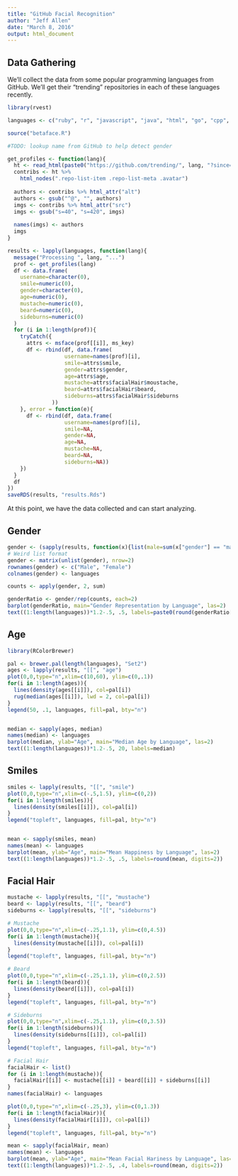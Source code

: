 ```yaml
---
title: "GitHub Facial Recognition"
author: "Jeff Allen"
date: "March 8, 2016"
output: html_document
---
```


## Data Gathering

We'll collect the data from some popular programming languages from GitHub. We'll get their "trending" repositories in each of these languages recently.

```r
library(rvest)

languages <- c("ruby", "r", "javascript", "java", "html", "go", "cpp", "c", "python", "php", "perl", "swift", "csharp")

source("betaface.R")

#TODO: lookup name from GitHub to help detect gender

get_profiles <- function(lang){
  ht <- read_html(paste0("https://github.com/trending/", lang, "?since=monthly"))
  contribs <- ht %>% 
    html_nodes(".repo-list-item .repo-list-meta .avatar")
  
  authors <- contribs %>% html_attr("alt")  
  authors <- gsub("^@", "", authors)
  imgs <- contribs %>% html_attr("src")
  imgs <- gsub("s=40", "s=420", imgs)
  
  names(imgs) <- authors
  imgs
}

results <- lapply(languages, function(lang){
  message("Processing ", lang, "...")
  prof <- get_profiles(lang)
  df <- data.frame(
    username=character(0), 
    smile=numeric(0),
    gender=character(0),
    age=numeric(0),
    mustache=numeric(0),
    beard=numeric(0),
    sideburns=numeric(0)
  )
  for (i in 1:length(prof)){
    tryCatch({
      attrs <- msface(prof[[i]], ms_key)
      df <- rbind(df, data.frame(
                  username=names(prof)[i],
                  smile=attrs$smile,
                  gender=attrs$gender,
                  age=attrs$age,
                  mustache=attrs$facialHair$moustache,
                  beard=attrs$facialHair$beard,
                  sideburns=attrs$facialHair$sideburns
              ))
    }, error = function(e){
      df <- rbind(df, data.frame(
                  username=names(prof)[i],
                  smile=NA,
                  gender=NA,
                  age=NA,
                  mustache=NA,
                  beard=NA,
                  sideburns=NA))
    })
  }
  df
})
saveRDS(results, "results.Rds")
```

At this point, we have the data collected and can start analyzing.

## Gender

```r
gender <- (sapply(results, function(x){list(male=sum(x["gender"] == "male"), female=sum(x["gender"] == "female"))}))
# Weird list format
gender <- matrix(unlist(gender), nrow=2)
rownames(gender) <- c("Male", "Female")
colnames(gender) <- languages

counts <- apply(gender, 2, sum)

genderRatio <- gender/rep(counts, each=2)
barplot(genderRatio, main="Gender Representation by Language", las=2)
text((1:length(languages))*1.2-.5, .5, labels=paste0(round(genderRatio[2,]*100), "%"), col="white")

```

## Age

```r
library(RColorBrewer)

pal <- brewer.pal(length(languages), "Set2")
ages <- lapply(results, "[[", "age")
plot(0,0,type="n",xlim=c(10,60), ylim=c(0,.1))
for(i in 1:length(ages)){
  lines(density(ages[[i]]), col=pal[i])
  rug(median(ages[[i]]), lwd = 2, col=pal[i])
}
legend(50, .1, languages, fill=pal, bty="n")


median <- sapply(ages, median)
names(median) <- languages
barplot(median, ylab="Age", main="Median Age by Language", las=2)
text((1:length(languages))*1.2-.5, 20, labels=median)
```

## Smiles

```r
smiles <- lapply(results, "[[", "smile")
plot(0,0,type="n",xlim=c(-.5,1.5), ylim=c(0,2))
for(i in 1:length(smiles)){
  lines(density(smiles[[i]]), col=pal[i])
}
legend("topleft", languages, fill=pal, bty="n")


mean <- sapply(smiles, mean)
names(mean) <- languages
barplot(mean, ylab="Age", main="Mean Happiness by Language", las=2)
text((1:length(languages))*1.2-.5, .5, labels=round(mean, digits=2))
```

## Facial Hair

```r
mustache <- lapply(results, "[[", "mustache")
beard <- lapply(results, "[[", "beard")
sideburns <- lapply(results, "[[", "sideburns")

# Mustache
plot(0,0,type="n",xlim=c(-.25,1.1), ylim=c(0,4.5))
for(i in 1:length(mustache)){
  lines(density(mustache[[i]]), col=pal[i])
}
legend("topleft", languages, fill=pal, bty="n")

# Beard
plot(0,0,type="n",xlim=c(-.25,1.1), ylim=c(0,2.5))
for(i in 1:length(beard)){
  lines(density(beard[[i]]), col=pal[i])
}
legend("topleft", languages, fill=pal, bty="n")

# Sideburns
plot(0,0,type="n",xlim=c(-.25,1.1), ylim=c(0,3.5))
for(i in 1:length(sideburns)){
  lines(density(sideburns[[i]]), col=pal[i])
}
legend("topleft", languages, fill=pal, bty="n")

# Facial Hair
facialHair <- list()
for (i in 1:length(mustache)){
  facialHair[[i]] <- mustache[[i]] + beard[[i]] + sideburns[[i]]
}
names(facialHair) <- languages

plot(0,0,type="n",xlim=c(-.25,3), ylim=c(0,1.3))
for(i in 1:length(facialHair)){
  lines(density(facialHair[[i]]), col=pal[i])
}
legend("topleft", languages, fill=pal, bty="n")

mean <- sapply(facialHair, mean)
names(mean) <- languages
barplot(mean, ylab="Age", main="Mean Facial Hariness by Language", las=2)
text((1:length(languages))*1.2-.5, .4, labels=round(mean, digits=2))
```
